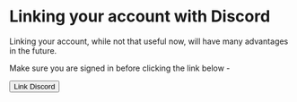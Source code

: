 # Linking your account with Discord

Linking your account, while not that useful now, will have many advantages in the future. 

Make sure you are signed in before clicking the link below -

<a href="https://ohkaspace.com/ohkabots/api/user/linkDiscord.php"><button>Link Discord</button></a>
